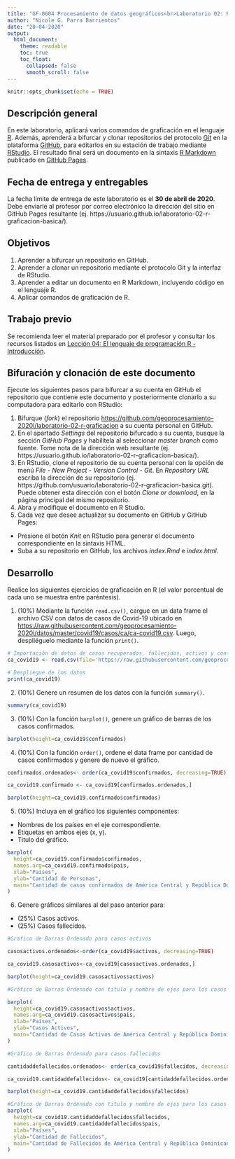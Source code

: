 ---
title: "GF-0604 Procesamiento de datos geográficos<br>Laboratorio 02: R - Graficación básica"
author: "Nicole G. Parra Barrientos"
date: "20-04-2020"
output:
  html_document:
    theme: readable    
    toc: true
    toc_float:
      collapsed: false
      smooth_scroll: false  
---

```{r setup, include=FALSE}
knitr::opts_chunk$set(echo = TRUE)
```

## Descripción general
En este laboratorio, aplicará varios comandos de graficación en el lenguaje [R](https://www.r-project.org/). Además, aprenderá a bifurcar y clonar repositorios del protocolo [Git](https://git-scm.com/) en la plataforma [GitHub](https://github.com/), para editarlos en su estación de trabajo mediante [RStudio](https://rstudio.com/). El resultado final será un documento en la sintaxis [R Markdown](https://rmarkdown.rstudio.com/) publicado en [GitHub Pages](https://pages.github.com/).

## Fecha de entrega y entregables
La fecha límite de entrega de este laboratorio es el **30 de abril de 2020**. Debe enviarle al profesor por correo electrónico la dirección del sitio en GitHub Pages resultante (ej. https://usuario.github.io/laboratorio-02-r-graficacion-basica/).

## Objetivos
1. Aprender a bifurcar un repositorio en GitHub.
2. Aprender a clonar un repositorio mediante el protocolo Git y la interfaz de RStudio.
3. Aprender a editar un documento en R Markdown, incluyendo código en el lenguaje R.
4. Aplicar comandos de graficación de R.

## Trabajo previo
Se recomienda leer el material preparado por el profesor y consultar los recursos listados en [Lección 04: El lenguaje de programación R - Introducción](https://geoprocesamiento-2020i.github.io/leccion-04-r-introduccion/).

## Bifuración y clonación de este documento
Ejecute los siguientes pasos para bifurcar a su cuenta en GitHub el repositorio que contiene este documento y posteriormente clonarlo a su computadora para editarlo con RStudio:

1. Bifurque (_fork_) el repositorio [https://github.com/geoprocesamiento-2020i/laboratorio-02-r-graficacion](https://github.com/geoprocesamiento-2020i/laboratorio-02-r-graficacion) a su cuenta personal en GitHub.
2. En el apartado _Settings_ del repositorio bifurcado a su cuenta, busque la sección _GitHub Pages_ y habilítela al seleccionar _master branch_ como fuente. Tome nota de la dirección web resultante (ej. https://usuario.github.io/laboratorio-02-r-graficacion-basica/).
3. En RStudio, clone el repositorio de su cuenta personal con la opción de menú _File - New Project - Version Control - Git_. En _Repository URL_ escriba la dirección de su repositorio (ej. https://github.com/usuario/laboratorio-02-r-graficacion-basica.git). Puede obtener esta dirección con el botón _Clone or download_, en la página principal del mismo repositorio.
4. Abra y modifique el documento en R Studio.
5. Cada vez que desee actualizar su documento en GitHub y GitHub Pages:
- Presione el botón _Knit_ en RStudio para generar el documento correspondiente en la sintaxis HTML.
- Suba a su repositorio en GitHub, los archivos _index.Rmd_ e _index.html_.

## Desarrollo
Realice los siguientes ejercicios de graficación en R (el valor porcentual de cada uno se muestra entre paréntesis).

1. (10%) Mediante la función ```read.csv()```, cargue en un data frame el archivo CSV con datos de casos de Covid-19 ubicado en [https://raw.githubusercontent.com/geoprocesamiento-2020i/datos/master/covid19/casos/ca/ca-covid19.csv](https://raw.githubusercontent.com/geoprocesamiento-2020i/datos/master/covid19/casos/ca/ca-covid19.csv). Luego, despliéguelo mediante la función ```print()```.

```{r}
# Importación de datos de casos recuperados, fallecidos, activos y confirmados de Covid-19 en los países de Centroamérica
ca_covid19 <- read.csv(file='https://raw.githubusercontent.com/geoprocesamiento-2020i/datos/master/covid19/casos/ca/ca-covid19.csv')

# Despliegue de los datos
print(ca_covid19)
```

2. (10%) Genere un resumen de los datos con la función  ```summary() ```.

```{r}
summary(ca_covid19)
```

3. (10%) Con la función ```barplot()```, genere un gráfico de barras de los casos confirmados.

```{r}
barplot(height=ca_covid19$confirmados)
```

4. (10%) Con la función  ```order()```, ordene el data frame por cantidad de casos confirmados y genere de nuevo el gráfico.

```{r}
confirmados.ordenados<- order(ca_covid19$confirmados, decreasing=TRUE)

ca_covid19.confirmado <- ca_covid19[confirmados.ordenados,]

barplot(height=ca_covid19.confirmado$confirmados)
```

5. (10%) Incluya en el gráfico los siguientes componentes:
- Nombres de los países en el eje correspondiente.
- Etiquetas en ambos ejes (x, y).
- Titulo del gráfico.

```{r}
barplot(
  height=ca_covid19.confirmado$confirmados, 
  names.arg=ca_covid19.confirmado$pais, 
  xlab="Países", 
  ylab="Cantidad de Personas", 
  main="Cantidad de casos confirmados de América Central y República Dominicana"
)
```

6. Genere gráficos similares al del paso anterior para:
- (25%) Casos activos.
- (25%) Casos fallecidos.

```{r}
#Grafico de Barras Ordenado para casos activos

casosactivos.ordenados<-order(ca_covid19$activos, decreasing=TRUE)

ca_covid19.casosactivos<-ca_covid19[casosactivos.ordenados,]

barplot(height=ca_covid19.casosactivos$activos)

#Gráfico de Barras Ordenado con titulo y nombre de ejes para los casos activos

barplot(
  height=ca_covid19.casosactivos$activos, 
  names.arg=ca_covid19.casosactivos$pais, 
  xlab="Países", 
  ylab="Casos Activos", 
  main="Cantidad de Casos Activos de América Central y República Dominicana"
)
```

```{r}

#Gráfico de Barras Ordenado para casos fallecidos

cantidaddefallecidos.ordenados<- order(ca_covid19$fallecidos, decreasing=TRUE)

ca_covid19.cantidaddefallecidos<- ca_covid19[cantidaddefallecidos.ordenados,]

barplot(height=ca_covid19.cantidaddefallecidos$fallecidos)

#Gráfico de Barras Ordenado con titulo y nombre de ejes para los casos fallecidos
barplot(
  height=ca_covid19.cantidaddefallecidos$fallecidos, 
  names.arg=ca_covid19.cantidaddefallecidos$pais, 
  xlab="Países", 
  ylab="Cantidad de Fallecidos", 
  main="Cantidad de Fallecidos de América Central y República Dominicana"
)
```
